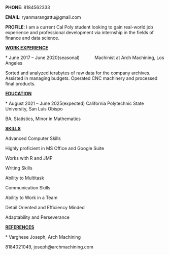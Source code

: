 **PHONE**: 8184562333

**EMAIL**: ryanmarangattu\@gmail.com

**PROFILE**: I am a current Cal Poly student looking to gain real-world job experience and professional development via internship in the fields of finance and data science.

[**WORK EXPERIENCE**]{.underline}

\* June 2017 -- June 2020(seasonal)            Machinist at Arch Machining, Los Angeles

Sorted and analyzed terabytes of raw data for the company archives. Assisted in managing budgets. Operated CNC machinery and processed final products.

[**EDUCATION**]{.underline}

\* August 2021 -- June 2025(expected) California Polytechnic State University, San Luis Obispo

BA, Statistics, Minor in Mathematics

[**SKILLS**]{.underline}

Advanced Computer Skills

Highly proficient in MS Office and Google Suite

Works with R and JMP

Writing Skills

Ability to Multitask

Communication Skills

Ability to Work in a Team

Detail Oriented and Efficiency Minded

Adaptability and Perseverance

[**REFERENCES**]{.underline}

\* Varghese Joseph, Arch Machining

8184021049, joseph\@archmachining.com

\
